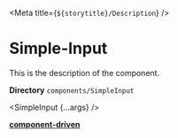 



<Meta title={`${storytitle}/Description`} />

# Simple-Input

<div className="description">This is the description of the component.</div>

**Directory** `components/SimpleInput`

<SimpleInput {...args} />

[**component-driven**](/story/atoms-simpleinput-simpleinput--primary-simple-input)
